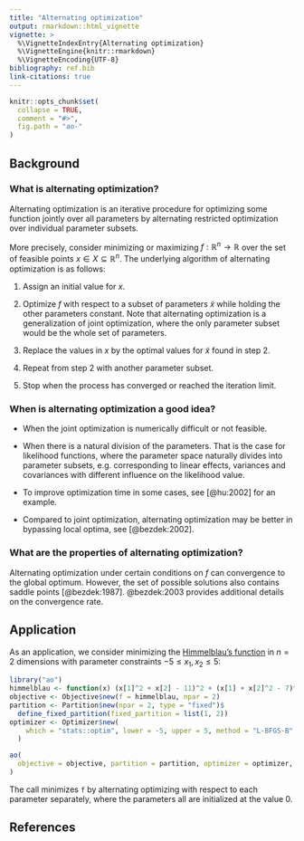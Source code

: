```yaml
---
title: "Alternating optimization"
output: rmarkdown::html_vignette
vignette: >
  %\VignetteIndexEntry{Alternating optimization}
  %\VignetteEngine{knitr::rmarkdown}
  %\VignetteEncoding{UTF-8}
bibliography: ref.bib
link-citations: true
---
```


```r
knitr::opts_chunk$set(
  collapse = TRUE,
  comment = "#>",
  fig.path = "ao-"
)
```

## Background

### What is alternating optimization?

Alternating optimization is an iterative procedure for optimizing some function jointly over all parameters by alternating restricted optimization over individual parameter subsets.

More precisely, consider minimizing or maximizing $f:\mathbb{R}^n \to \mathbb{R}$ over the set of feasible points $x \in X \subseteq \mathbb{R}^n$. The underlying algorithm of alternating optimization is as follows:

1. Assign an initial value for $x$.

2. Optimize $f$ with respect to a subset of parameters $\tilde{x}$ while holding the other parameters constant. Note that alternating optimization is a generalization of joint optimization, where the only parameter subset would be the whole set of parameters.

3. Replace the values in $x$ by the optimal values for $\tilde{x}$ found in step 2.

4. Repeat from step 2 with another parameter subset.

5. Stop when the process has converged or reached the iteration limit.

### When is alternating optimization a good idea?

- When the joint optimization is numerically difficult or not feasible.

- When there is a natural division of the parameters. That is the case for likelihood functions, where the parameter space naturally divides into parameter subsets, e.g. corresponding to linear effects, variances and covariances with different influence on the likelihood value.

- To improve optimization time in some cases, see [@hu:2002] for an example.

- Compared to joint optimization, alternating optimization may be better in bypassing local optima, see [@bezdek:2002].

### What are the properties of alternating optimization?

Alternating optimization under certain conditions on $f$ can convergence to the global optimum. However, the set of possible solutions also contains saddle points [@bezdek:1987]. @bezdek:2003 provides additional details on the convergence rate.

## Application

As an application, we consider minimizing the [Himmelblau's function](https://en.wikipedia.org/wiki/Himmelblau%27s_function) in $n = 2$ dimensions with parameter constraints $-5 \leq x_1, x_2 \leq 5$:

```r
library("ao")
himmelblau <- function(x) (x[1]^2 + x[2] - 11)^2 + (x[1] + x[2]^2 - 7)^2
objective <- Objective$new(f = himmelblau, npar = 2)
partition <- Partition$new(npar = 2, type = "fixed")$
  define_fixed_partition(fixed_partition = list(1, 2))
optimizer <- Optimizer$new(
    which = "stats::optim", lower = -5, upper = 5, method = "L-BFGS-B"
  )

ao(
  objective = objective, partition = partition, optimizer = optimizer, initial = c(0, 0)
)
```

The call minimizes `f` by alternating optimizing with respect to each parameter separately, where the parameters all are initialized at the value 0. 

## References
